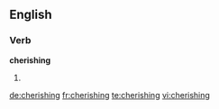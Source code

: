 ==English==
===Verb===
'''cherishing'''

#{{present participle of|[[cherish]]}}

[[de:cherishing]]
[[fr:cherishing]]
[[te:cherishing]]
[[vi:cherishing]]